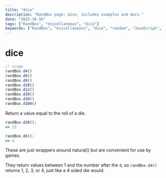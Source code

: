 ```yaml
---
title: "dice"
description: "RandBox page: dice, includes examples and docs."
date: "2025-10-16"
tags: ["RandBox", "miscellaneous", "dice"]
keywords: ["RandBox", "miscellaneous", "dice", "random", "JavaScript", "MDX"]
---
```


# dice

```js
// usage
randBox.d4()
randBox.d6()
randBox.d8()
randBox.d10()
randBox.d12()
randBox.d20()
randBox.d30()
randBox.d100()
```

<p class="pullquote" data-pullquote='"Any dungeon master worth his weight in geldings goes nowhere without his 20 sided die."' markdown="1"></p>

Return a value equal to the roll of a die.

```js
randBox.d20();
=> 13

randBox.d6();
=> 4
```

These are just wrappers around natural() but are convenient for use by games.

They return values between 1 and the number after the `d`, so `randBox.d4()` returns 1, 2, 3, or 4, just like a 4 sided die would.
